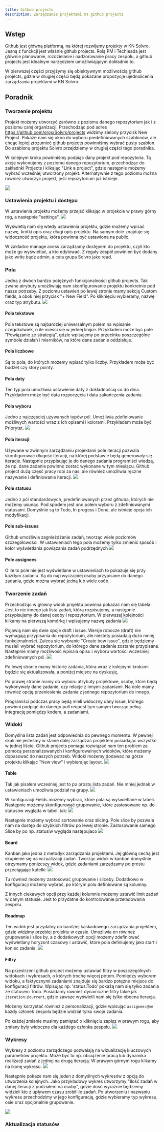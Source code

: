 ```yaml
---
title: Github projects
description: Zarządzanie projektami na github projects
---
```



## Wstęp

Github jest główną platformą, na której rozwijamy projekty w KN Solvro. Jesną z funckcji jest właśnie github projects. Rolą PM i Techleada jest głównie planowanie, rozdzielanie i nadzorowanie pracy zespołu, a github projects jest idealnym narzędziem umożliwiającym dokładnie to.

W pierwszej części przyjżymy się obiektywnym możliwością github projects, gdzie w drugiej części będą pokazane propozycje ujednolicenia zarządzania projektami w KN Solvro.

## Poradnik

### Tworzenie projektu

Projekt możemy utworzyć zarówno z poziomu danego repozytorium jak i z poziomu całej organizacji. Przechodząc pod adres https://github.com/orgs/Solvro/projects widzimy zielony przycisk New Project. Pokaże nam się okno do wyboru predefiniowanych szablonów, ale chcąc lepiej zrozumieć github projects powinniśmy wybrać pusty szablon. Do szablonu projektu Solvro przejdziemy w drugiej części tego poradnika.

W kolejnym kroku powinniśmy podpiąć dany projekt pod repozytoria. Tą akcję wykonujemy z poziomu danego repozytorium, przechodząc do zakładnki Projects i klikając "Link a project", gdzie następnie możemy wybrać wcześniej utworzony projekt. Alternatywnie z tego poziomu można również utworzyć projekt, jeśli repozytorium już istnieje.

![](../../../../assets/github-projects/link-project.png)

### Ustawienia projektu i dostępu

W ustawienia projektu możemy przejść klikając w projekcie w prawy górny róg, a następnie "settings".
![](../../../../assets/github-projects/goto-settings.png)

Wyświetlą nam się wtedy ustawienia projektu, gdzie możemy wpisać nazwę, krótki opis oraz długi opis projektu. Na samym dole znajduje się widoczność projektu, która powinna być ustawiona na public.

W zakładce manage acess zarządzamy dostępem do projektu, czyli kto może go wyświetlać, a kto edytować. Z reguły zespół powinien być dodany jako write bądź admin, a cała grupa Solvro jako read.

### Pola

Jedna z dwóch bardzo potężnych funkcjonalności github projects. Tak zwane atrybuty umożliwiają nam skonfigurowanie projektu konkretnie pod nasze potrzeby. Z poziomu ustawień po lewej stronie mamy sekcję Custom fields, a obok niej przycisk "+ New Field". Po kliknięciu wybieramy, nazwę oraz typ atrybutu.
![](../../../../assets/github-projects/create-custom-field.png)

#### Pola tekstowe

Pola tekstowe są najbardziej uniwersalnym polem na wpisanie czegokolwiek, o ile mieści się w jednej linijce. Przykładem może być pole "Powiązanie ze strategią", gdzie wpisujemy po przecinku poszczególne symbole działań i mierników, na które dane zadanie oddziałuje.

#### Pola liczbowe

Są to pola, do których możemy wpisać tylko liczby. Przykładem może być budżet czy story pointy.

#### Pola daty

Ten typ pola umożliwia ustawienie daty z dokładnością co do dnia. Przykładem może być data rozpoczęcia i data zakończenia zadania.

#### Pola wyboru

Jedno z najczęściej używanych typów pól. Umożliwia zdefiniowanie możliwych wartości wraz z ich opisami i kolorami. Przykładem może być Priorytet.
![](../../../../assets/github-projects/select.png)

#### Pola iteracji

Używane w zwinnym zarządzaniu projektami pole iteracji pozwala skonfigurować długość iteracji, na której podstawie będą generowały się iteracje. Następnie przypisując je do danego zadania programiści wiedzą, że np. dane zadanie powinno zostać wykonane w tym miesiącu. Github project dużą część pracy robi za nas, ale również umożliwia ręczne nazywanie i definiowanie iteracji.
![](../../../../assets/github-projects/iteration.png)

#### Pole statusu

Jedno z pól standardowych, predefiniowanych przez githuba, których nie możemy usunąc. Pod spodem jest ono polem wyboru z zdefiniowanymi statusami. Domyślnie są to Todo, In progess i Done, ale istnieje opcja ich modyfikacji.

#### Pole sub-issues

Github umożliwia zagnieżdżanie zadań, tworząc wiele poziomów szczegółowości. W ustawieniach tego pola możemy tylko zmienić sposób i kolor wyświetlania powiązania zadań podrzędnych
![](../../../../assets/github-projects/sub-issues.png)

#### Pole assignees

O ile to pole nie jest wyświetlane w ustawieniach to pokazuje się przy każdym zadaniu. Są do najzwyczajniej osoby przypisane do danego zadania, gdzie można wybrać jedną lub wiele osób.

### Tworzenie zadań

Przechodząc w główny widok projektu powinna pokazać nam się tabela. Jest to nic innego jak lista zadań, którą rozpisujemy, a następnie przypisujemy do danej osoby i repozytorium. W pierwszej kolejności klikamy na pierwszą komórkę i wpisujemy nazwę zadania
![](../../../../assets/github-projects/create-first-task.png)

Pojawią nam się dwie opcje draft i issue. Wersje robocze (draft) nie wymagają przypisania do repozytorium, ale niestety posiadają dużo mniej funkcjonalności. Zaleca się wybranie "Create bew issue", gdzie będziemy musieli wybrać repozytorium, do którego dane zadanie zostanie przypisane. Następnie mamy możliwość wpisaia opisu i wyboru wartości wcześniej zdefiniowanych pól.
![](../../../../assets/github-projects/new-task.png)

Po lewej stronie mamy historię zadania, która wraz z kolejnymi krokami będzie się aktualizowała, a poniżej miejsce na dyskusję.

Po prawej stronie mamy do wyboru atrybuty projektowe, osoby, które będą wykonywały dane zadanie, czy relacje z innymi zadaniami. Na dole mamy również opcję przeniesienia zadania z jednego repozytorium do innego.

Programiści podczas pracy będą mieli widoczny dany issue, którego powinni podpiąć do danego pull request tym samym tworząc pełną integrację pomiędzy kodem, a zadaniami.

### Widoki

Domyślna lista zadań jest odpowiednia do pewnego momentu. W pewnej skali nie jesteśmy w stanie dalej zarządzać projektem posiadając wszystko w jednej liście. Github projects pomaga rozwiązać nam ten problem za pomocą personalizowanych i konfigurowalnych widoków, które możemy dopasować do naszych potrzeb. Widoki możemy dodawać na górze projektu klikając "New view" i wybierając layout.
![](../../../../assets/github-projects/create-view.png)

#### Table

Tak jak pisałem wcześniej jest to po prostu lista zadań. Nie mniej jednak w ustawieniach umożliwia podział na grupy.
![](../../../../assets/github-projects/table-options.png)

W konfiguracji Fields możemy wybrać, które pola są wyświetlane w tabeli. Następnie możemy skonfigurować grupowanie, które zastosowane np. do statusów wygląda w tabeli tak:
![](../../../../assets/github-projects/grouped-table.png)

Następnie możemy wybrać sortowanie oraz slicing. Pole slice by pozwala nam na dostęp do szybkich filtrów po lewej stronie. Zastosowanie samego Slice by po np. statusiw wygląda następujaco
![](../../../../assets/github-projects/sliced-table.png)

#### Board

Kanban jako jedna z metodyk zarządzania projektami. Jej główną cechą jest skupienie się na wizualizacji zadań. Tworząc widok w kanban domyślnie otrzymamy poniżeszy widok, gdzie zadaniami zarządzamy po prostu przeciągając kafelki:
![](../../../../assets/github-projects/kanban.png)

Tu również możemy zastosować grupowanie i sliceby. Dodatkowo w konfiguracji możemy wybrać, po którym polu definiowane są kolumny.

Z innych ciekawych opcji przy każdej kolumnie możemy ustawić limit zadań w danym statusie. Jest to przydatne do kontrolowanie przeładowania zespołu.

#### Roadmap

Ten widok jest przydatny do bardziej kaskadowego zarządzania projektem, gdzie widzimy przebiej projektu w czasie. Umożliwia on rówineż grupowanie i slice by, a z dodatkowych opcji możemy zdefiniować wyświetlany horyzont czasowy i ustawić, które pola definiujemy jako start i koniec zadania.
![](../../../../assets/github-projects/timeline.png)

#### Filtry

Na przestrzeni github project możemy ustawiać filtry w poszczególnych widokach i wykresach, o których trochę więcej potem. Pomiędzy wyborem widoku, a faktycznymi zadaniami znajduje się bardzo potężne miejsce do konfiguracji filtrów. Wpisując np. 'status:Todo' pokażą nam się tylko zadania ze statusem Todo. Posiadamy również dynamiczne filtry takie jak `iteration:@current`, gdzie zawsze wyświetli nam się tylko obecna iteracja.

Możemy korzystać również z personalizacji, gdzie wpisując `assignee:@me` każdy członek zespołu będzie widział tylko swoje zadania.

Po każdej zmianie musimy pamiętać o kliknięciu zapisz w prawym rogu, aby zmiany były widoczne dla każdego członka zespołu.
![](../../../../assets/github-projects/filters.png)

### Wykresy

Wykresy z poziomu zarządczego pozwalają na wizualizację kluczowych parametrów projektu. Może być to np. obciążenie pracą lub dynamika realizacji zadań z jednej na drugą iteracją. W prawym górnym rogu klikamy na ikonę wykresu.
![](../../../../assets/github-projects/goto-chart.png)

Następnie pokaże nam się jeden z domyślnych wykresów z opcją do utworzenia kolejnych. Jako przykładowy wykres utworzymy "Ilość zadań w danej iteracji z podziałem na osoby", gdzie dość wyraźnie będziemy widzieli kto z upływem czasu zrobił ile zadań. Po utworzeniu i nazwaniu wykresu przechodzimy w jego konfigurację, gdzie wybieramy typ wykresu, osie oraz opcjonalnie grupowanie.

![](../../../../assets/github-projects/configure-chart.png)

### Aktualizacja statusów
